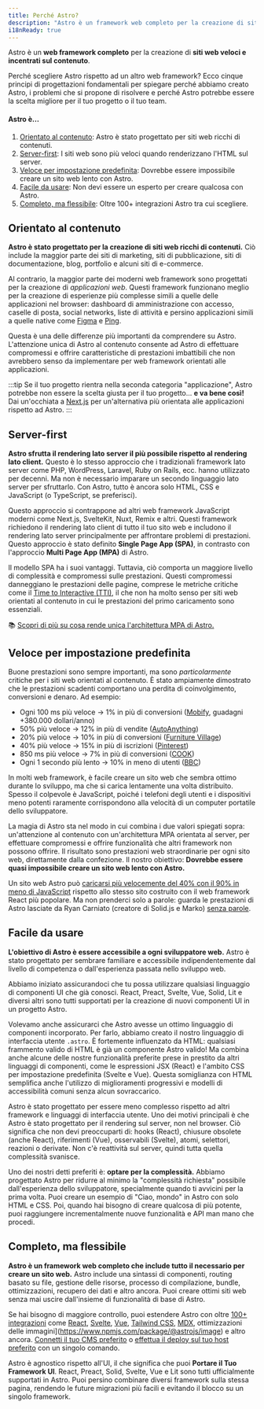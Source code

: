 ```yaml
---
title: Perché Astro?
description: "Astro è un framework web completo per la creazione di siti web veloci e incentrati sul contenuto. Scopri di più."
i18nReady: true
---
```


Astro è un **web framework completo** per la creazione di **siti web veloci e incentrati sul contenuto**.

Perché scegliere Astro rispetto ad un altro web framework? Ecco cinque principi di progettazioni fondamentali per spiegare perché abbiamo creato Astro, i problemi che si propone di risolvere e perché Astro potrebbe essere la scelta migliore per il tuo progetto o il tuo team.

#### Astro è...

1. [Orientato al contenuto](#orientato-al-contenuto): Astro è stato progettato per siti web ricchi di contenuti.
2. [Server-first](#server-first): I siti web sono più veloci quando renderizzano l'HTML sul server.
3. [Veloce per impostazione predefinita](#veloce-per-impostazione-predefinita): Dovrebbe essere impossibile creare un sito web lento con Astro.
4. [Facile da usare](#facile-da-usare): Non devi essere un esperto per creare qualcosa con Astro.
5. [Completo, ma flessibile](#completo-ma-flessibile): Oltre 100+ integrazioni Astro tra cui scegliere.

## Orientato al contenuto

**Astro è stato progettato per la creazione di siti web ricchi di contenuti.** Ciò include la maggior parte dei siti di marketing, siti di pubblicazione, siti di documentazione, blog, portfolio e alcuni siti di e-commerce.

Al contrario, la maggior parte dei moderni web framework sono progettati per la creazione di *applicazioni web*. Questi framework funzionano meglio per la creazione di esperienze più complesse simili a quelle delle applicazioni nel browser: dashboard di amministrazione con accesso, caselle di posta, social networks, liste di attività e persino applicazioni simili a quelle native come [Figma](https://figma.com/) e [Ping](https://ping.gg/).

Questa è una delle differenze più importanti da comprendere su Astro. L'attenzione unica di Astro al contenuto consente ad Astro di effettuare compromessi e offrire caratteristiche di prestazioni imbattibili che non avrebbero senso da implementare per web framework orientati alle applicazioni.

:::tip
Se il tuo progetto rientra nella seconda categoria "applicazione", Astro potrebbe non essere la scelta giusta per il tuo progetto... **e va bene così!** Dai un'occhiata a [Next.js](https://nextjs.org/) per un'alternativa più orientata alle applicazioni rispetto ad Astro.
:::

## Server-first

**Astro sfrutta il rendering lato server il più possibile rispetto al rendering lato client.** Questo è lo stesso approccio che i tradizionali framework lato server come PHP, WordPress, Laravel, Ruby on Rails, ecc. hanno utilizzato per decenni. Ma non è necessario imparare un secondo linguaggio lato server per sfruttarlo. Con Astro, tutto è ancora solo HTML, CSS e JavaScript (o TypeScript, se preferisci).

Questo approccio si contrappone ad altri web framework JavaScript moderni come Next.js, SvelteKit, Nuxt, Remix e altri. Questi framework richiedono il rendering lato client di tutto il tuo sito web e includono il rendering lato server principalmente per affrontare problemi di prestazioni. Questo approccio è stato definito **Single Page App (SPA)**, in contrasto con l'approccio **Multi Page App (MPA)** di Astro.

Il modello SPA ha i suoi vantaggi. Tuttavia, ciò comporta un maggiore livello di complessità e compromessi sulle prestazioni. Questi compromessi danneggiano le prestazioni delle pagine, comprese le metriche critiche come il [Time to Interactive (TTI)](https://web.dev/interactive/), il che non ha molto senso per siti web orientati al contenuto in cui le prestazioni del primo caricamento sono essenziali.

📚 [Scopri di più su cosa rende unica l'architettura MPA di Astro.](/it/concetti/mpa-vs-spa/)

## Veloce per impostazione predefinita

Buone prestazioni sono sempre importanti, ma sono *particolarmente* critiche per i siti web orientati al contenuto. È stato ampiamente dimostrato che le prestazioni scadenti comportano una perdita di coinvolgimento, conversioni e denaro. Ad esempio:

- Ogni 100 ms più veloce → 1% in più di conversioni ([Mobify](https://web.dev/why-speed-matters/), guadagni +380.000 dollari/anno)
- 50% più veloce → 12% in più di vendite ([AutoAnything](https://www.digitalcommerce360.com/2010/08/19/web-accelerator-revs-conversion-and-sales-autoanything/))
- 20% più veloce → 10% in più di conversioni ([Furniture Village](https://www.thinkwithgoogle.com/intl/en-gb/marketing-strategies/app-and-mobile/furniture-village-and-greenlight-slash-page-load-times-boosting-user-experience/))
- 40% più veloce → 15% in più di iscrizioni ([Pinterest](https://medium.com/pinterest-engineering/driving-user-growth-with-performance-improvements-cfc50dafadd7))
- 850 ms più veloce → 7% in più di conversioni ([COOK](https://web.dev/why-speed-matters/))
- Ogni 1 secondo più lento → 10% in meno di utenti ([BBC](https://www.creativebloq.com/features/how-the-bbc-builds-websites-that-scale))

In molti web framework, è facile creare un sito web che sembra ottimo durante lo sviluppo, ma che si carica lentamente una volta distribuito. Spesso il colpevole è JavaScript, poiché i telefoni degli utenti e i dispositivi meno potenti raramente corrispondono alla velocità di un computer portatile dello sviluppatore.

La magia di Astro sta nel modo in cui combina i due valori spiegati sopra: un'attenzione al contenuto con un'architettura MPA orientata al server, per effettuare compromessi e offrire funzionalità che altri framework non possono offrire. Il risultato sono prestazioni web straordinarie per ogni sito web, direttamente dalla confezione. Il nostro obiettivo: **Dovrebbe essere quasi impossibile creare un sito web lento con Astro.**

Un sito web Astro può [caricarsi più velocemente del 40% con il 90% in meno di JavaScript](https://twitter.com/t3dotgg/status/1437195415439360003) rispetto allo stesso sito costruito con il web framework React più popolare. Ma non prenderci solo a parole: guarda le prestazioni di Astro lasciate da Ryan Carniato (creatore di Solid.js e Marko) [senza parole](https://youtu.be/2ZEMb_H-LYE?t=8163).

## Facile da usare

**L'obiettivo di Astro è essere accessibile a ogni sviluppatore web.** Astro è stato progettato per sembrare familiare e accessibile indipendentemente dal livello di competenza o dall'esperienza passata nello sviluppo web.

Abbiamo iniziato assicurandoci che tu possa utilizzare qualsiasi linguaggio di componenti UI che già conosci. React, Preact, Svelte, Vue, Solid, Lit e diversi altri sono tutti supportati per la creazione di nuovi componenti UI in un progetto Astro.

Volevamo anche assicurarci che Astro avesse un ottimo linguaggio di componenti incorporato. Per farlo, abbiamo creato il nostro linguaggio di interfaccia utente `.astro`. È fortemente influenzato da HTML: qualsiasi frammento valido di HTML è già un componente Astro valido! Ma combina anche alcune delle nostre funzionalità preferite prese in prestito da altri linguaggi di componenti, come le espressioni JSX (React) e l'ambito CSS per impostazione predefinita (Svelte e Vue). Questa somiglianza con HTML semplifica anche l'utilizzo di miglioramenti progressivi e modelli di accessibilità comuni senza alcun sovraccarico.

Astro è stato progettato per essere meno complesso rispetto ad altri framework e linguaggi di interfaccia utente. Uno dei motivi principali è che Astro è stato progettato per il rendering sul server, non nel browser. Ciò significa che non devi preoccuparti di: hooks (React), chiusure obsolete (anche React), riferimenti (Vue), osservabili (Svelte), atomi, selettori, reazioni o derivate. Non c'è reattività sul server, quindi tutta quella complessità svanisce.

Uno dei nostri detti preferiti è: **optare per la complessità.** Abbiamo progettato Astro per ridurre al minimo la "complessità richiesta" possibile dall'esperienza dello sviluppatore, specialmente quando ti avvicini per la prima volta. Puoi creare un esempio di "Ciao, mondo" in Astro con solo HTML e CSS. Poi, quando hai bisogno di creare qualcosa di più potente, puoi raggiungere incrementalmente nuove funzionalità e API man mano che procedi.

## Completo, ma flessibile

**Astro è un framework web completo che include tutto il necessario per creare un sito web.** Astro include una sintassi di componenti, routing basato su file, gestione delle risorse, processo di compilazione, bundle, ottimizzazioni, recupero dei dati e altro ancora. Puoi creare ottimi siti web senza mai uscire dall'insieme di funzionalità di base di Astro.

Se hai bisogno di maggiore controllo, puoi estendere Astro con oltre [100+ integrazioni](https://astro.build/integrations/) come [React](https://www.npmjs.com/package/@astrojs/react), [Svelte](https://www.npmjs.com/package/@astrojs/svelte), [Vue](https://www.npmjs.com/package/@astrojs/vue), [Tailwind CSS](https://www.npmjs.com/package/@astrojs/tailwind), [MDX](https://www.npmjs.com/package/@astrojs/mdx), ottimizzazioni delle immagini](https://www.npmjs.com/package/@astrojs/image) e altro ancora. [Connetti il tuo CMS preferito](/it/guide/cms/) o [effettua il deploy sul tuo host preferito](/it/guide/deploy/) con un singolo comando.

Astro è agnostico rispetto all'UI, il che significa che puoi **Portare il Tuo Framework UI**. React, Preact, Solid, Svelte, Vue e Lit sono tutti ufficialmente supportati in Astro. Puoi persino combinare diversi framework sulla stessa pagina, rendendo le future migrazioni più facili e evitando il blocco su un singolo framework.

